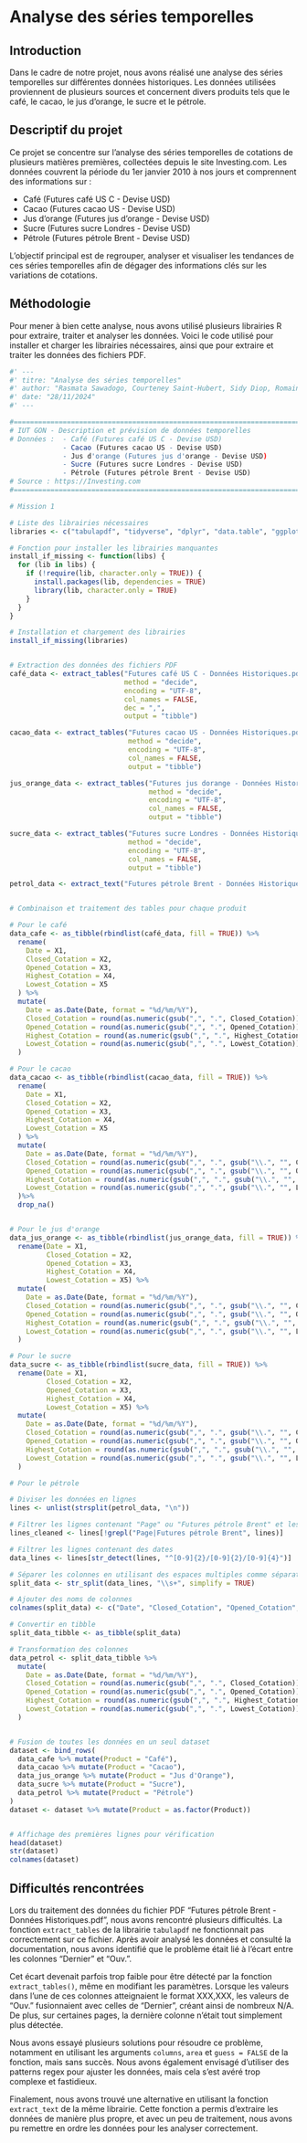 # Analyse des séries temporelles

## Introduction

Dans le cadre de notre projet, nous avons réalisé une analyse des séries temporelles sur différentes données historiques. Les données utilisées proviennent de plusieurs sources et concernent divers produits tels que le café, le cacao, le jus d'orange, le sucre et le pétrole.

## Descriptif du projet

Ce projet se concentre sur l'analyse des séries temporelles de cotations de plusieurs matières premières, collectées depuis le site Investing.com. Les données couvrent la période du 1er janvier 2010 à nos jours et comprennent des informations sur :

- Café (Futures café US C - Devise USD)
- Cacao (Futures cacao US - Devise USD)
- Jus d'orange (Futures jus d'orange - Devise USD)
- Sucre (Futures sucre Londres - Devise USD)
- Pétrole (Futures pétrole Brent - Devise USD)

L'objectif principal est de regrouper, analyser et visualiser les tendances de ces séries temporelles afin de dégager des informations clés sur les variations de cotations.

## Méthodologie

Pour mener à bien cette analyse, nous avons utilisé plusieurs librairies R pour extraire, traiter et analyser les données. Voici le code utilisé pour installer et charger les librairies nécessaires, ainsi que pour extraire et traiter les données des fichiers PDF.

```r
#' ---
#' titre: "Analyse des séries temporelles"
#' author: "Rasmata Sawadogo, Courteney Saint-Hubert, Sidy Diop, Romain Lesueur" 
#' date: "28/11/2024"
#' ---

#=======================================================================#
# IUT GON - Description et prévision de données temporelles
# Données :  - Café (Futures café US C - Devise USD)
             - Cacao (Futures cacao US - Devise USD)
             - Jus d'orange (Futures jus d'orange - Devise USD)
             - Sucre (Futures sucre Londres - Devise USD)
             - Pétrole (Futures pétrole Brent - Devise USD)
# Source : https://Investing.com
#=======================================================================#

# Mission 1 

# Liste des librairies nécessaires
libraries <- c("tabulapdf", "tidyverse", "dplyr", "data.table", "ggplot2", "lubridate")

# Fonction pour installer les librairies manquantes
install_if_missing <- function(libs) {
  for (lib in libs) {
    if (!require(lib, character.only = TRUE)) {
      install.packages(lib, dependencies = TRUE)
      library(lib, character.only = TRUE)
    }
  }
}

# Installation et chargement des librairies
install_if_missing(libraries)


# Extraction des données des fichiers PDF
café_data <- extract_tables("Futures café US C - Données Historiques.pdf",
                            method = "decide", 
                            encoding = "UTF-8",
                            col_names = FALSE,
                            dec = ",",
                            output = "tibble")

cacao_data <- extract_tables("Futures cacao US - Données Historiques.pdf",
                             method = "decide", 
                             encoding = "UTF-8",
                             col_names = FALSE,
                             output = "tibble")

jus_orange_data <- extract_tables("Futures jus dorange - Données Historiques.pdf",
                                  method = "decide", 
                                  encoding = "UTF-8",
                                  col_names = FALSE,
                                  output = "tibble")

sucre_data <- extract_tables("Futures sucre Londres - Données Historiques.pdf",
                             method = "decide", 
                             encoding = "UTF-8",
                             col_names = FALSE,
                             output = "tibble")

petrol_data <- extract_text("Futures pétrole Brent - Données Historiques.pdf")


# Combinaison et traitement des tables pour chaque produit

# Pour le café
data_cafe <- as_tibble(rbindlist(café_data, fill = TRUE)) %>%
  rename(
    Date = X1, 
    Closed_Cotation = X2, 
    Opened_Cotation = X3, 
    Highest_Cotation = X4, 
    Lowest_Cotation = X5
  ) %>%
  mutate(
    Date = as.Date(Date, format = "%d/%m/%Y"),
    Closed_Cotation = round(as.numeric(gsub(",", ".", Closed_Cotation))/100, 2),
    Opened_Cotation = round(as.numeric(gsub(",", ".", Opened_Cotation))/100, 2),
    Highest_Cotation = round(as.numeric(gsub(",", ".", Highest_Cotation))/100, 2),
    Lowest_Cotation = round(as.numeric(gsub(",", ".", Lowest_Cotation))/100, 2)
  )

# Pour le cacao
data_cacao <- as_tibble(rbindlist(cacao_data, fill = TRUE)) %>%
  rename(
    Date = X1, 
    Closed_Cotation = X2, 
    Opened_Cotation = X3, 
    Highest_Cotation = X4, 
    Lowest_Cotation = X5
  ) %>%
  mutate(
    Date = as.Date(Date, format = "%d/%m/%Y"),
    Closed_Cotation = round(as.numeric(gsub(",", ".", gsub("\\.", "", Closed_Cotation))), 2),
    Opened_Cotation = round(as.numeric(gsub(",", ".", gsub("\\.", "", Opened_Cotation))), 2),
    Highest_Cotation = round(as.numeric(gsub(",", ".", gsub("\\.", "", Highest_Cotation))), 2),
    Lowest_Cotation = round(as.numeric(gsub(",", ".", gsub("\\.", "", Lowest_Cotation))), 2)
  )%>%
  drop_na()


# Pour le jus d'orange
data_jus_orange <- as_tibble(rbindlist(jus_orange_data, fill = TRUE)) %>%
  rename(Date = X1, 
         Closed_Cotation = X2, 
         Opened_Cotation = X3, 
         Highest_Cotation = X4, 
         Lowest_Cotation = X5) %>%
  mutate(
    Date = as.Date(Date, format = "%d/%m/%Y"),
    Closed_Cotation = round(as.numeric(gsub(",", ".", gsub("\\.", "", Closed_Cotation))), 2),
    Opened_Cotation = round(as.numeric(gsub(",", ".", gsub("\\.", "", Opened_Cotation))), 2),
    Highest_Cotation = round(as.numeric(gsub(",", ".", gsub("\\.", "", Highest_Cotation))), 2),
    Lowest_Cotation = round(as.numeric(gsub(",", ".", gsub("\\.", "", Lowest_Cotation))), 2)
  )

# Pour le sucre
data_sucre <- as_tibble(rbindlist(sucre_data, fill = TRUE)) %>%
  rename(Date = X1, 
         Closed_Cotation = X2, 
         Opened_Cotation = X3, 
         Highest_Cotation = X4, 
         Lowest_Cotation = X5) %>%
  mutate(
    Date = as.Date(Date, format = "%d/%m/%Y"),
    Closed_Cotation = round(as.numeric(gsub(",", ".", gsub("\\.", "", Closed_Cotation))), 2),
    Opened_Cotation = round(as.numeric(gsub(",", ".", gsub("\\.", "", Opened_Cotation))), 2),
    Highest_Cotation = round(as.numeric(gsub(",", ".", gsub("\\.", "", Highest_Cotation))), 2),
    Lowest_Cotation = round(as.numeric(gsub(",", ".", gsub("\\.", "", Lowest_Cotation))), 2)
  )

# Pour le pétrole

# Diviser les données en lignes
lines <- unlist(strsplit(petrol_data, "\n"))

# Filtrer les lignes contenant "Page" ou "Futures pétrole Brent" et les ignorer
lines_cleaned <- lines[!grepl("Page|Futures pétrole Brent", lines)]

# Filtrer les lignes contenant des dates 
data_lines <- lines[str_detect(lines, "^[0-9]{2}/[0-9]{2}/[0-9]{4}")]

# Séparer les colonnes en utilisant des espaces multiples comme séparateurs
split_data <- str_split(data_lines, "\\s+", simplify = TRUE)

# Ajouter des noms de colonnes
colnames(split_data) <- c("Date", "Closed_Cotation", "Opened_Cotation", "Highest_Cotation", "Lowest_Cotation")

# Convertir en tibble
split_data_tibble <- as_tibble(split_data)

# Transformation des colonnes
data_petrol <- split_data_tibble %>%
  mutate(
    Date = as.Date(Date, format = "%d/%m/%Y"),
    Closed_Cotation = round(as.numeric(gsub(",", ".", Closed_Cotation)), 3),
    Opened_Cotation = round(as.numeric(gsub(",", ".", Opened_Cotation)), 3),
    Highest_Cotation = round(as.numeric(gsub(",", ".", Highest_Cotation)), 3),
    Lowest_Cotation = round(as.numeric(gsub(",", ".", Lowest_Cotation)), 3)
  )


# Fusion de toutes les données en un seul dataset
dataset <- bind_rows(
  data_cafe %>% mutate(Product = "Café"),
  data_cacao %>% mutate(Product = "Cacao"),
  data_jus_orange %>% mutate(Product = "Jus d'Orange"),
  data_sucre %>% mutate(Product = "Sucre"),
  data_petrol %>% mutate(Product = "Pétrole")
)
dataset <- dataset %>% mutate(Product = as.factor(Product))


# Affichage des premières lignes pour vérification
head(dataset)
str(dataset)
colnames(dataset)
```

## Difficultés rencontrées

Lors du traitement des données du fichier PDF "Futures pétrole Brent - Données Historiques.pdf", nous avons rencontré plusieurs difficultés. La fonction `extract_tables` de la librairie `tabulapdf` ne fonctionnait pas correctement sur ce fichier. Après avoir analysé les données et consulté la documentation, nous avons identifié que le problème était lié à l'écart entre les colonnes "Dernier" et "Ouv.".

Cet écart devenait parfois trop faible pour être détecté par la fonction `extract_tables()`, même en modifiant les paramètres. Lorsque les valeurs dans l'une de ces colonnes atteignaient le format XXX,XXX, les valeurs de "Ouv." fusionnaient avec celles de "Dernier", créant ainsi de nombreux N/A. De plus, sur certaines pages, la dernière colonne n'était tout simplement plus détectée.

Nous avons essayé plusieurs solutions pour résoudre ce problème, notamment en utilisant les arguments `columns`, `area` et `guess = FALSE` de la fonction, mais sans succès. Nous avons également envisagé d'utiliser des patterns regex pour ajuster les données, mais cela s'est avéré trop complexe et fastidieux.

Finalement, nous avons trouvé une alternative en utilisant la fonction `extract_text` de la même librairie. Cette fonction a permis d'extraire les données de manière plus propre, et avec un peu de traitement, nous avons pu remettre en ordre les données pour les analyser correctement.
